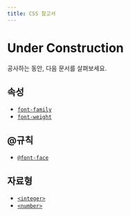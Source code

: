 ```yaml
---
title: CSS 참고서
---
```


# Under Construction

공사하는 동안, 다음 문서를 살펴보세요.

## 속성

- [`font-family`](./font-family)
- [`font-weight`](./font-weight)

## @규칙

- [`@font-face`](./@font-face)

## 자료형

- [`<integer>`](./integer)
- [`<number>`](./number)
